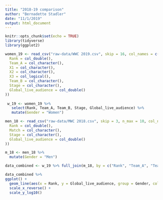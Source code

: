 ```yaml
---
title: "2018-19 comparison"
author: "Bernadette Stadler"
date: "11/1/2019"
output: html_document
---
```


```r
knitr::opts_chunk$set(echo = TRUE)
library(tidyverse)
library(ggplot2)
```

```r
women_19 <- read_csv("raw-data/WWC 2019.csv", skip = 16, col_names = c("Rank", "Team_A", "X1", "X2", "X3", "Team_B", "Stage", "Global_live_audience"), cols(
  Rank = col_double(),
  Team_A = col_character(),
  X1 = col_character(),
  X2 = col_character(),
  X3 = col_logical(),
  Team_B = col_character(),
  Stage = col_character(),
  Global_live_audience = col_double()
)) 
  
 w_19 <- women_19 %>% 
   select(Rank, Team_A, Team_B, Stage, Global_live_audience) %>% 
   mutate(Gender = "Women")

men_18 <- read_csv("raw-data/MWC 2018.csv", skip = 3, n_max = 10, col_names = c("Rank", "Team_A", "Team_B", "Stage", "Global_live_audience"), cols(
  Rank = col_double(),
  Match = col_character(),
  Stage = col_character(),
  Global_live_audience = col_double()
))

m_18 <- men_18 %>% 
  mutate(Gender = "Men")

data_combined <- w_19 %>% full_join(m_18, by = c("Rank", "Team_A", "Team_B", "Stage", "Global_live_audience", "Gender"))
```

```r
data_combined %>% 
ggplot() +
  geom_line(aes(x = Rank, y = Global_live_audience, group = Gender, color = Gender)) +
  scale_x_reverse() +
  scale_y_log10()
```


